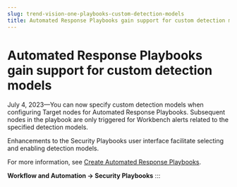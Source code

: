 ```yaml
---
slug: trend-vision-one-playbooks-custom-detection-models
title: Automated Response Playbooks gain support for custom detection models
---
```

# Automated Response Playbooks gain support for custom detection models

July 4, 2023—You can now specify custom detection models when configuring Target nodes for Automated Response Playbooks. Subsequent nodes in the playbook are only triggered for Workbench alerts related to the specified detection models.

Enhancements to the Security Playbooks user interface facilitate selecting and enabling detection models.

For more information, see [Create Automated Response Playbooks](create-automated-response-playbooks.mdx).

**Workflow and Automation → Security Playbooks**
:::
